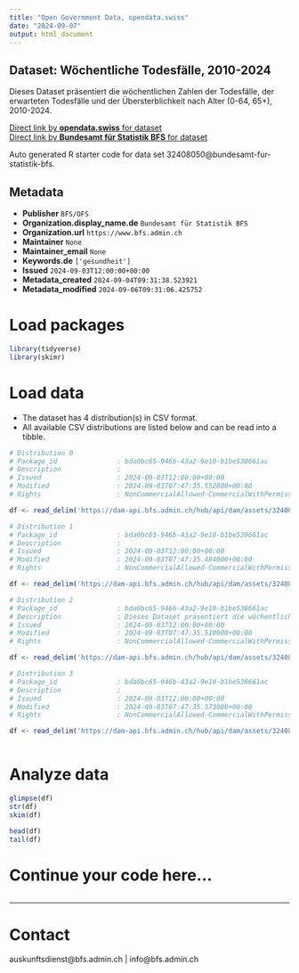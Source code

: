```yaml
---
title: "Open Government Data, opendata.swiss"
date: "2024-09-07"
output: html_document
---
```


## Dataset: Wöchentliche Todesfälle, 2010-2024

Dieses Dataset präsentiert die wöchentlichen Zahlen der Todesfälle, der erwarteten Todesfälle und der Übersterblichkeit nach Alter (0-64, 65+), 2010-2024.

[Direct link by **opendata.swiss** for dataset](https://opendata.swiss/de/dataset/wochentliche-todesfalle-2010-20241)<br>
[Direct link by **Bundesamt für Statistik BFS** for dataset](https://www.bfs.admin.ch/asset/de/ts-d-14.03.04.03-wr)

Auto generated R starter code for data set 32408050@bundesamt-fur-statistik-bfs.

## Metadata

- **Publisher** `BFS/OFS`
- **Organization.display_name.de** `Bundesamt für Statistik BFS`
- **Organization.url** `https://www.bfs.admin.ch`
- **Maintainer** `None`
- **Maintainer_email** `None`
- **Keywords.de** `['gesundheit']`
- **Issued** `2024-09-03T12:00:00+00:00`
- **Metadata_created** `2024-09-04T09:31:38.523921`
- **Metadata_modified** `2024-09-06T09:31:06.425752`


# Load packages

```r

library(tidyverse)
library(skimr)

```

# Load data

-   The dataset has 4 distribution(s) in CSV format.
-   All available CSV distributions are listed below and can be read into a tibble.

```r

# Distribution 0
# Package_id               : bda0bc65-946b-43a2-9e10-b1be530661ac
# Description              : 
# Issued                   : 2024-09-03T12:00:00+00:00
# Modified                 : 2024-09-03T07:47:35.552000+00:00
# Rights                   : NonCommercialAllowed-CommercialWithPermission-ReferenceRequired

df <- read_delim('https://dam-api.bfs.admin.ch/hub/api/dam/assets/32408072/master')

# Distribution 1
# Package_id               : bda0bc65-946b-43a2-9e10-b1be530661ac
# Description              : 
# Issued                   : 2024-09-03T12:00:00+00:00
# Modified                 : 2024-09-03T07:47:35.484000+00:00
# Rights                   : NonCommercialAllowed-CommercialWithPermission-ReferenceRequired

df <- read_delim('https://dam-api.bfs.admin.ch/hub/api/dam/assets/32408077/master')

# Distribution 2
# Package_id               : bda0bc65-946b-43a2-9e10-b1be530661ac
# Description              : Dieses Dataset präsentiert die wöchentlichen Zahlen der Todesfälle, der erwarteten Todesfälle und der Übersterblichkeit nach Alter (0-64, 65+), 2010-2024.
# Issued                   : 2024-09-03T12:00:00+00:00
# Modified                 : 2024-09-03T07:47:35.510000+00:00
# Rights                   : NonCommercialAllowed-CommercialWithPermission-ReferenceRequired

df <- read_delim('https://dam-api.bfs.admin.ch/hub/api/dam/assets/32408080/master')

# Distribution 3
# Package_id               : bda0bc65-946b-43a2-9e10-b1be530661ac
# Description              : 
# Issued                   : 2024-09-03T12:00:00+00:00
# Modified                 : 2024-09-03T07:47:35.573000+00:00
# Rights                   : NonCommercialAllowed-CommercialWithPermission-ReferenceRequired

df <- read_delim('https://dam-api.bfs.admin.ch/hub/api/dam/assets/32408062/master')



```

# Analyze data

```r

glimpse(df)
str(df)
skim(df)

head(df)
tail(df)

```

# Continue your code here...

```r

```

------------------------------------------------------------------------

# Contact

auskunftsdienst@bfs.admin.ch | info@bfs.admin.ch
